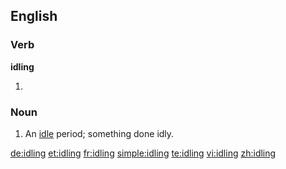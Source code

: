 ==English==

===Verb===
'''idling'''

# {{present participle of|idle}}

===Noun===
{{en-noun|s|-}}

# An [[idle]] period; something done idly.

[[de:idling]]
[[et:idling]]
[[fr:idling]]
[[simple:idling]]
[[te:idling]]
[[vi:idling]]
[[zh:idling]]